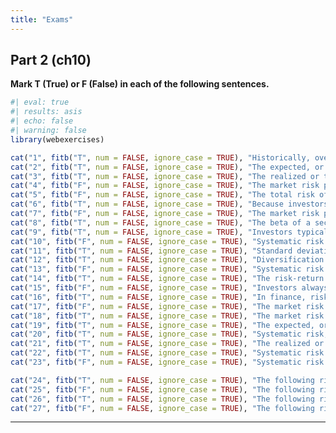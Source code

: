 ```yaml
---
title: "Exams"
---
```


## Part 2 (ch10)

**Mark T (True) or F (False) in each of the following sentences.**

::: {.webex-check .webex-box}

```r
#| eval: true
#| results: asis
#| echo: false
#| warning: false
library(webexercises)

cat("1", fitb("T", num = FALSE, ignore_case = TRUE), "Historically, over long horizons, investments in stocks is expected to outperform investments in bonds.", "\n\n")
cat("2", fitb("T", num = FALSE, ignore_case = TRUE), "The expected, or mean, return is the return we expect to earn on average.", "\n\n")
cat("3", fitb("T", num = FALSE, ignore_case = TRUE), "The realized or total return for an investment is the total return of the dividend yield and the capital gain rate.", "\n\n")
cat("4", fitb("F", num = FALSE, ignore_case = TRUE), "The market risk premium is the expected average return of the market portfolio.", "\n\n")
cat("5", fitb("F", num = FALSE, ignore_case = TRUE), "The total risk of a security represents only its systematic risk.", "\n\n")
cat("6", fitb("T", num = FALSE, ignore_case = TRUE), "Because investors can eliminate idiosyncratic risk, they do not require a risk premium for taking it on.", "\n\n")
cat("7", fitb("F", num = FALSE, ignore_case = TRUE), "The market risk premium is the expected average return of the market portfolio.", "\n\n")
cat("8", fitb("T", num = FALSE, ignore_case = TRUE), "The beta of a security is the sensitivity of the security’s return to the return of the overall market.", "\n\n")
cat("9", fitb("T", num = FALSE, ignore_case = TRUE), "Investors typically demand a higher return for investments with higher levels of risk.", "\n\n")
cat("10", fitb("F", num = FALSE, ignore_case = TRUE), "Systematic risk can be diversified away by holding a well-diversified portfolio of assets.", "\n\n")
cat("11", fitb("T", num = FALSE, ignore_case = TRUE), "Standard deviation is a measure of the total risk of an investment.", "\n\n")
cat("12", fitb("T", num = FALSE, ignore_case = TRUE), "Diversification involves spreading investment across different assets to reduce risk.", "\n\n")
cat("13", fitb("F", num = FALSE, ignore_case = TRUE), "Systematic risk is specific to individual assets and can be diversified away by holding a diversified portfolio.", "\n\n")
cat("14", fitb("T", num = FALSE, ignore_case = TRUE), "The risk-return tradeoff suggests that higher returns are associated with higher levels of risk.", "\n\n")
cat("15", fitb("F", num = FALSE, ignore_case = TRUE), "Investors always prefer investments with lower risk, even if it means sacrificing potential returns.", "\n\n")
cat("16", fitb("T", num = FALSE, ignore_case = TRUE), "In finance, risk refers to the uncertainty that an investment's actual return will differ from its expected return.", "\n\n")
cat("17", fitb("F", num = FALSE, ignore_case = TRUE), "The market risk premium is the expected average return of the market portfolio.", "\n\n")
cat("18", fitb("T", num = FALSE, ignore_case = TRUE), "The market risk premium represents the excess return that investors expect to earn from investing in the market over the risk-free rate.", "\n\n")
cat("19", fitb("T", num = FALSE, ignore_case = TRUE), "The expected, or mean, return is the return we expect to earn on average.", "\n\n")
cat("20", fitb("T", num = FALSE, ignore_case = TRUE), "Systematic risk, also known as market risk, is the risk that is inherent to the entire market or an entire market segment.", "\n\n")
cat("21", fitb("T", num = FALSE, ignore_case = TRUE), "The realized or total return for an investment is the total return of the dividend yield and the capital gain rate.", "\n\n")
cat("22", fitb("T", num = FALSE, ignore_case = TRUE), "Systematic risk cannot be eliminated through diversification because it affects the entire market.", "\n\n")
cat("23", fitb("F", num = FALSE, ignore_case = TRUE), "Systematic risk is specific to individual assets and can be diversified away by holding a diversified portfolio.", "\n\n")

cat("24", fitb("T", num = FALSE, ignore_case = TRUE), "The following risk is an example of firm-specific risk: The risk that the founder and CEO retires", "\n\n")
cat("25", fitb("F", num = FALSE, ignore_case = TRUE), "The following risk is an example of firm-specific risk: The risk that oil prices rise, increasing production costs", "\n\n")
cat("26", fitb("T", num = FALSE, ignore_case = TRUE), "The following risk is an example of firm-specific risk: The risk that a product design is faulty and the product must be recalled", "\n\n")
cat("27", fitb("F", num = FALSE, ignore_case = TRUE), "The following risk is an example of firm-specific risk: The risk that the economy slows, reducing demand for the firm’s products.", "\n\n")

```

:::


___

<script src="https://giscus.app/client.js"
        data-repo="henriquecastror/EF_permanent"
        data-repo-id="R_kgDOLMIejg"
        data-category="General"
        data-category-id="DIC_kwDOLMIejs4Cc1yS"
        data-mapping="number"
        data-term="3"
        data-reactions-enabled="1"
        data-emit-metadata="0"
        data-input-position="bottom"
        data-theme="light"
        data-lang="en"
        crossorigin="anonymous"
        async>
</script>

